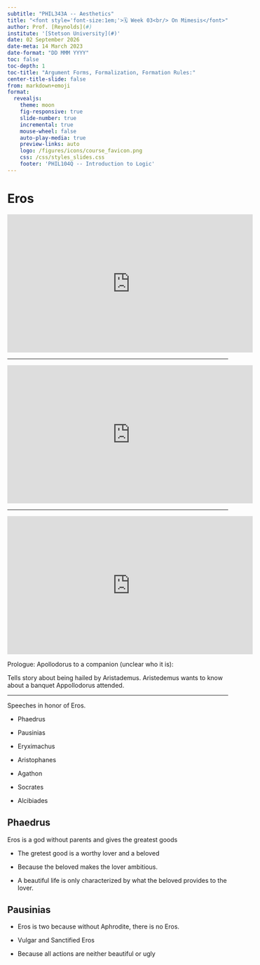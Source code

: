 ```yaml
---
subtitle: "PHIL343A -- Aesthetics"
title: "<font style='font-size:1em;'>🗓️ Week 03<br/> On Mimesis</font>"
author: Prof. [Reynolds](#)
institute: '[Stetson University](#)'
date: 02 September 2026
date-meta: 14 March 2023
date-format: "DD MMM YYYY"
toc: false
toc-depth: 1
toc-title: "Argument Forms, Formalization, Formation Rules:"
center-title-slide: false
from: markdown+emoji
format:
  revealjs:
    theme: moon
    fig-responsive: true
    slide-number: true
    incremental: true
    mouse-wheel: false
    auto-play-media: true
    preview-links: auto
    logo: /figures/icons/course_favicon.png
    css: /css/styles_slides.css
    footer: 'PHIL104Q -- Introduction to Logic'
---
```


# Eros

<iframe width="560" height="315" src="https://www.youtube.com/embed/JXi79RGTXiA?si=tsNd4lk8aDPTKRyk" title="YouTube video player" frameborder="0" allow="accelerometer; autoplay; clipboard-write; encrypted-media; gyroscope; picture-in-picture; web-share" referrerpolicy="strict-origin-when-cross-origin" allowfullscreen></iframe>

---

<iframe width="560" height="315" src="https://www.youtube.com/embed/VvlTwSWyqUM?si=VuW80gvi99pQrbc3" title="YouTube video player" frameborder="0" allow="accelerometer; autoplay; clipboard-write; encrypted-media; gyroscope; picture-in-picture; web-share" referrerpolicy="strict-origin-when-cross-origin" allowfullscreen></iframe>

---

<iframe width="560" height="315" src="https://www.youtube.com/embed/PbFx6FRxJtg?si=psRYTxmtbiBA_hmV" title="YouTube video player" frameborder="0" allow="accelerometer; autoplay; clipboard-write; encrypted-media; gyroscope; picture-in-picture; web-share" referrerpolicy="strict-origin-when-cross-origin" allowfullscreen></iframe>

::: {.notes}

Prologue: Apollodorus to a companion (unclear who it is):

Tells story about being hailed by Aristademus. Aristedemus wants to know about a banquet Appollodorus attended.

:::

---

Speeches in honor of Eros.

* Phaedrus

* Pausinias

* Eryximachus

* Aristophanes

* Agathon

* Socrates

* Alcibiades

## Phaedrus

Eros is a god without parents and gives the greatest goods

* The gretest good is a worthy lover and a beloved

* Because the beloved makes the lover ambitious.

* A beautiful life is only characterized by what the beloved provides to the lover.

## Pausinias

* Eros is two because without Aphrodite, there is no Eros.

* Vulgar and Sanctified Eros

* Because all actions are neither beautiful or ugly


